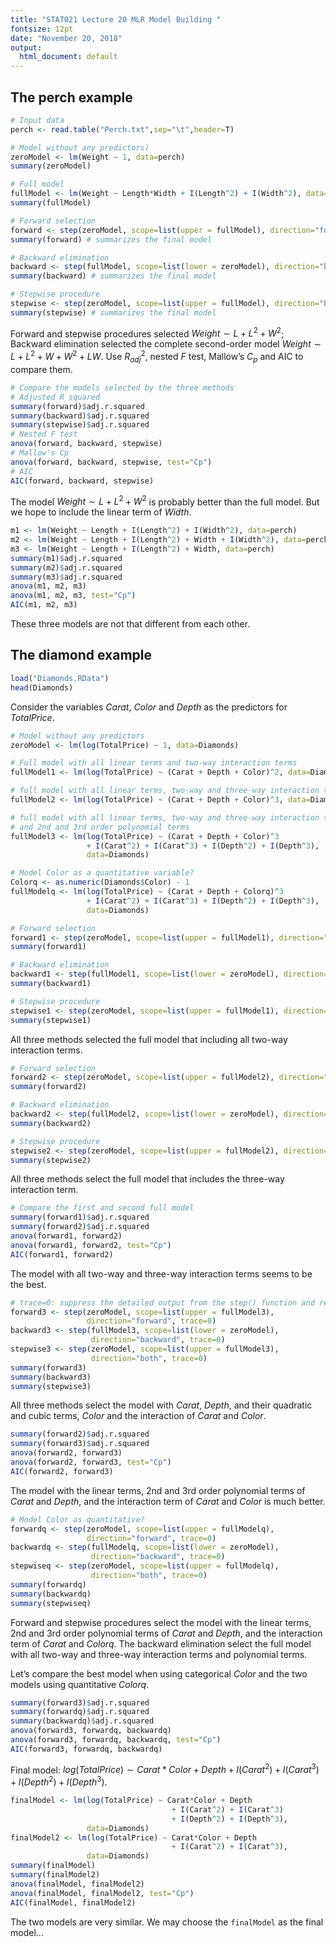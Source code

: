 ```yaml
---
title: "STAT021 Lecture 20 MLR Model Building "
fontsize: 12pt
date: "November 20, 2018"
output:
  html_document: default
---
```


## The perch example

```r
# Input data
perch <- read.table("Perch.txt",sep="\t",header=T)
```

```r
# Model without any predictors)
zeroModel <- lm(Weight ~ 1, data=perch)
summary(zeroModel)
```

```r
# Full model
fullModel <- lm(Weight ~ Length*Width + I(Length^2) + I(Width^2), data=perch)
summary(fullModel)
```

```r
# Forward selection
forward <- step(zeroModel, scope=list(upper = fullModel), direction="forward")
summary(forward) # summarizes the final model
```

```r
# Backward elimination
backward <- step(fullModel, scope=list(lower = zeroModel), direction="backward")
summary(backward) # summarizes the final model
```

```r
# Stepwise procedure
stepwise <- step(zeroModel, scope=list(upper = fullModel), direction="both")
summary(stepwise) # summarizes the final model
```

Forward and stepwise procedures selected $Weight \sim L + L^2 + W^2$; Backward elimination selected the complete second-order model $Weight \sim L + L^2 + W + W^2 + LW$. Use $R^2_{adj}$, nested $F$ test, Mallow's $C_p$ and AIC to compare them.

```r
# Compare the models selected by the three methods
# Adjusted R squared
summary(forward)$adj.r.squared
summary(backward)$adj.r.squared
summary(stepwise)$adj.r.squared
# Nested F test
anova(forward, backward, stepwise)
# Mallow's Cp
anova(forward, backward, stepwise, test="Cp")
# AIC
AIC(forward, backward, stepwise)
```

The model $Weight \sim L + L^2 + W^2$ is probably better than the full model. But we hope to include the linear term of *Width*.

```r
m1 <- lm(Weight ~ Length + I(Length^2) + I(Width^2), data=perch)
m2 <- lm(Weight ~ Length + I(Length^2) + Width + I(Width^2), data=perch)
m3 <- lm(Weight ~ Length + I(Length^2) + Width, data=perch)
summary(m1)$adj.r.squared
summary(m2)$adj.r.squared
summary(m3)$adj.r.squared
anova(m1, m2, m3)
anova(m1, m2, m3, test="Cp")
AIC(m1, m2, m3)
```

These three models are not that different from each other.

## The diamond example

```r
load("Diamonds.RData")
head(Diamonds)
```

Consider the variables *Carat*, *Color* and *Depth* as the predictors for *TotalPrice*.

```r
# Model without any predictors
zeroModel <- lm(log(TotalPrice) ~ 1, data=Diamonds)

# Full model with all linear terms and two-way interaction terms
fullModel1 <- lm(log(TotalPrice) ~ (Carat + Depth + Color)^2, data=Diamonds)

# full model with all linear terms, two-way and three-way interaction terms
fullModel2 <- lm(log(TotalPrice) ~ (Carat + Depth + Color)^3, data=Diamonds)

# full model with all linear terms, two-way and three-way interaction terms, 
# and 2nd and 3rd order polynomial terms
fullModel3 <- lm(log(TotalPrice) ~ (Carat + Depth + Color)^3
                 + I(Carat^2) + I(Carat^3) + I(Depth^2) + I(Depth^3),
                 data=Diamonds)

# Model Color as a quantitative variable?
Colorq <- as.numeric(Diamonds$Color) - 1
fullModelq <- lm(log(TotalPrice) ~ (Carat + Depth + Colorq)^3
                 + I(Carat^2) + I(Carat^3) + I(Depth^2) + I(Depth^3),
                 data=Diamonds)
```

```r
# Forward selection
forward1 <- step(zeroModel, scope=list(upper = fullModel1), direction="forward")
summary(forward1)
```

```r
# Backward elimination
backward1 <- step(fullModel1, scope=list(lower = zeroModel), direction="backward")
summary(backward1)
```

```r
# Stepwise procedure
stepwise1 <- step(zeroModel, scope=list(upper = fullModel1), direction="both")
summary(stepwise1)
```

All three methods selected the full model that including all two-way interaction terms.

```r
# Forward selection
forward2 <- step(zeroModel, scope=list(upper = fullModel2), direction="forward")
summary(forward2)
```

```r
# Backward elimination
backward2 <- step(fullModel2, scope=list(lower = zeroModel), direction="backward")
summary(backward2)
```

```r
# Stepwise procedure
stepwise2 <- step(zeroModel, scope=list(upper = fullModel2), direction="both")
summary(stepwise2)
```

All three methods select the full model that includes the three-way interaction term.

```r
# Compare the first and second full model
summary(forward1)$adj.r.squared
summary(forward2)$adj.r.squared
anova(forward1, forward2)
anova(forward1, forward2, test="Cp")
AIC(forward1, forward2)
```

The model with all two-way and three-way interaction terms seems to be the best.

```r
# trace=0: suppress the detailed output from the step() function and report the final model only
forward3 <- step(zeroModel, scope=list(upper = fullModel3), 
                 direction="forward", trace=0)
backward3 <- step(fullModel3, scope=list(lower = zeroModel), 
                  direction="backward", trace=0)
stepwise3 <- step(zeroModel, scope=list(upper = fullModel3), 
                  direction="both", trace=0)
summary(forward3)
summary(backward3)
summary(stepwise3)
```

All three methods select the model with *Carat*, *Depth*, and their quadratic and cubic terms, *Color* and the interaction of *Carat* and *Color*.

```r
summary(forward2)$adj.r.squared
summary(forward3)$adj.r.squared
anova(forward2, forward3)
anova(forward2, forward3, test="Cp")
AIC(forward2, forward3)
```

The model with the linear terms, 2nd and 3rd order polynomial terms of *Carat* and *Depth*, and the interaction term of *Carat* and *Color* is much better.

```r
# Model Color as quantitative?
forwardq <- step(zeroModel, scope=list(upper = fullModelq), 
                 direction="forward", trace=0)
backwardq <- step(fullModelq, scope=list(lower = zeroModel), 
                  direction="backward", trace=0)
stepwiseq <- step(zeroModel, scope=list(upper = fullModelq), 
                  direction="both", trace=0)
summary(forwardq)
summary(backwardq)
summary(stepwiseq)
```

Forward and stepwise procedures select the model with the linear terms, 2nd and 3rd order polynomial terms of *Carat* and *Depth*, and the interaction term of *Carat* and *Colorq*. The backward elimination select the full model with all two-way and three-way interaction terms and polynomial terms.

Let's compare the best model when using categorical *Color* and the two models using quantitative *Colorq*.

```r
summary(forward3)$adj.r.squared
summary(forwardq)$adj.r.squared
summary(backwardq)$adj.r.squared
anova(forward3, forwardq, backwardq)
anova(forward3, forwardq, backwardq, test="Cp")
AIC(forward3, forwardq, backwardq)
```

Final model: $log(TotalPrice) \sim Carat*Color + Depth + I(Carat^2) + I(Carat^3) + I(Depth^2) + I(Depth^3)$.

```r
finalModel <- lm(log(TotalPrice) ~ Carat*Color + Depth
                                    + I(Carat^2) + I(Carat^3)
                                    + I(Depth^2) + I(Depth^3),
                 data=Diamonds)
finalModel2 <- lm(log(TotalPrice) ~ Carat*Color + Depth
                                    + I(Carat^2) + I(Carat^3),
                 data=Diamonds)
summary(finalModel)
summary(finalModel2)
anova(finalModel, finalModel2)
anova(finalModel, finalModel2, test="Cp")
AIC(finalModel, finalModel2)
```

The two models are very similar. We may choose the `finalModel` as the final model...
